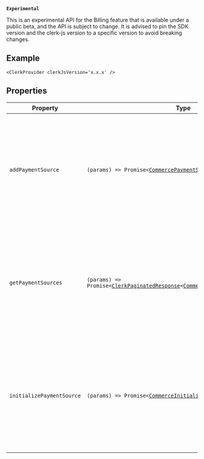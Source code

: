 **`Experimental`**

This is an experimental API for the Billing feature that is available under a public beta, and the API is subject to change.
It is advised to pin the SDK version and the clerk-js version to a specific version to avoid breaking changes.

## Example

```tsx
<ClerkProvider clerkJsVersion='x.x.x' />
```

## Properties

| Property                                                       | Type                                                                                                                                                                                              | Description                                                                                                                                                                                                                                                                                                         |
| -------------------------------------------------------------- | ------------------------------------------------------------------------------------------------------------------------------------------------------------------------------------------------- | ------------------------------------------------------------------------------------------------------------------------------------------------------------------------------------------------------------------------------------------------------------------------------------------------------------------- |
| <a id="addpaymentsource"></a> `addPaymentSource`               | <code>(params) => Promise\<[CommercePaymentSourceResource](commerce-payment-source-resource.mdx)\></code>                                                                                         | **`Experimental`** This is an experimental API for the Billing feature that is available under a public beta, and the API is subject to change. It is advised to pin the SDK version and the clerk-js version to a specific version to avoid breaking changes. Example: `<ClerkProvider clerkJsVersion="x.x.x" />`. |
| <a id="getpaymentsources"></a> `getPaymentSources`             | <code>(params) => Promise\<[ClerkPaginatedResponse](/docs/references/javascript/types/clerk-paginated-response)\<[CommercePaymentSourceResource](commerce-payment-source-resource.mdx)\>\></code> | **`Experimental`** This is an experimental API for the Billing feature that is available under a public beta, and the API is subject to change. It is advised to pin the SDK version and the clerk-js version to a specific version to avoid breaking changes. Example: `<ClerkProvider clerkJsVersion="x.x.x" />`. |
| <a id="initializepaymentsource"></a> `initializePaymentSource` | <code>(params) => Promise\<[CommerceInitializedPaymentSourceResource](commerce-initialized-payment-source-resource.mdx)\></code>                                                                  | **`Experimental`** This is an experimental API for the Billing feature that is available under a public beta, and the API is subject to change. It is advised to pin the SDK version and the clerk-js version to a specific version to avoid breaking changes. Example: `<ClerkProvider clerkJsVersion="x.x.x" />`. |
